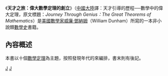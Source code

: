 {{多個問題|
{{expand|time=2013-04-28T10:32:16+00:00}}
{{unreferenced|time=2013-04-28T10:32:16+00:00}}
}}
{{infobox Book | 
| name          = 天才之旅：偉大數學定理的創立（台灣譯）<br />天才引導的歷程──數學中的偉大定理（中國大陸譯）
| title_orig    = ''Journey Through Genius：The Great Theorems of Mathematics''
| translator    = {{TWN}} [[林傑斌|林傑斌]]<br />{{CHNML}} [[李繁榮|李繁榮]]、[[李莉萍|李莉萍]]
| image         = 
| image_caption = 
| author        = [[威廉·鄧納姆|威廉·鄧納姆]]（{{le|William Dunham}}）
| illustrator   = 
| cover_artist  = 
| country       = {{US}}
| language      = {{US}} [[英文|英文]]<br />{{TWN}} [[繁體中文|繁體中文]]<br />{{CHNML}} [[簡體中文|簡體中文]]
| series        = 
| genre         = 數學，歷史
| publisher     = {{TWN}} [[牛頓出版社|牛頓出版社]]<br />{{CHNML}} [[機械工業出版社|機械工業出版社]]
| release_date  = {{US}}1990年<br />{{TWN}}1995年<br />{{CHNML}} 2013年
| media_type    = 
| pages         = 334
| isbn          = {{TWN}}ISBN 9576274532<br />{{CHNML}} ISBN 9787111403296  
| preceded_by   = 
| followed_by   = 
}}
《'''天才之旅：偉大數學定理的創立'''》（[[中國大陸|中國大陸]]譯：天才引導的歷程──數學中的偉大定理，原文標題：''Journey Through Genius：The Great Theorems of Mathematics''）是[[美國|美國]][[數學家|數學家]][[威廉·鄧納姆|威廉·鄧納姆]]（William Dunham）所寫的一本非小說類[[數學史|數學史]]書籍。

== 內容概述 ==
本書以十個[[數學定理|數學定理]]為主題，按照發現年代的來編排，書末則有後記。

[[Category:數學書籍|J]]
[[Category:1990年書籍|J]]